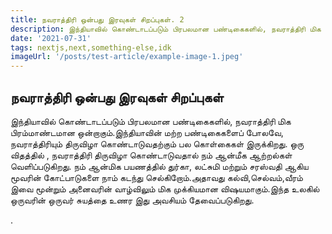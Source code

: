 ```yaml
---
title: நவராத்திரி ஒன்பது இரவுகள் சிறப்புகள். 2
description: இந்தியாவில் கொண்டாடப்படும் பிரபலமான பண்டிகைகளில், நவராத்திரி மிக பிரம்மாண்டமான ஒன்றாகும்.இந்தியாவின் மற்ற பண்டிகைகளைப் போலவே, நவராத்திரியும் திருவிழா கொண்டாடுவதற்கும் பல கொள்கைகள் இருக்கிறது. ஒரு விதத்தில் , நவராத்திரி திருவிழா கொண்டாடுவதால் நம் ஆன்மீக ஆற்றல்கள் வெளிப்படுகிறது. நம் ஆன்மிக பயணத்தில் துர்கா, லட்சுமி மற்றும் சரஸ்வதி ஆகிய மூவரின் கோட்பாடுகளை நாம் கடந்து செல்கிறோம்.அதாவது கல்வி,செல்வம்,வீரம் இவை மூன்றும் அனைவரின் வாழ்விலும் மிக முக்கியமான விஷயமாகும்.இந்த உலகில் ஒருவரின் ஒருவர் சுயத்தை உணர இது அவசியம் தேவைப்படுகிறது.
date: '2021-07-31'
tags: nextjs,next,something-else,idk
imageUrl: '/posts/test-article/example-image-1.jpeg'
---
```


## நவராத்திரி ஒன்பது இரவுகள் சிறப்புகள்

இந்தியாவில் கொண்டாடப்படும் பிரபலமான பண்டிகைகளில், நவராத்திரி மிக பிரம்மாண்டமான ஒன்றாகும்.இந்தியாவின் மற்ற பண்டிகைகளைப் போலவே, நவராத்திரியும் திருவிழா கொண்டாடுவதற்கும் பல கொள்கைகள் இருக்கிறது. ஒரு விதத்தில் , நவராத்திரி திருவிழா கொண்டாடுவதால் நம் ஆன்மீக ஆற்றல்கள் வெளிப்படுகிறது. நம் ஆன்மிக பயணத்தில் துர்கா, லட்சுமி மற்றும் சரஸ்வதி ஆகிய மூவரின் கோட்பாடுகளை நாம் கடந்து செல்கிறோம்.அதாவது கல்வி,செல்வம்,வீரம் இவை மூன்றும் அனைவரின் வாழ்விலும் மிக முக்கியமான விஷயமாகும்.இந்த உலகில் ஒருவரின் ஒருவர் சுயத்தை உணர இது அவசியம் தேவைப்படுகிறது.


.
